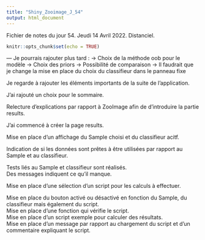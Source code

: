```yaml
---
title: "Shiny_Zooimage_J_54"
output: html_document
---
```


Fichier de notes du jour 54. Jeudi 14 Avril 2022. Distanciel.

```r
knitr::opts_chunk$set(echo = TRUE)
```

--- Je pourrais rajouter plus tard :
-> Choix de la méthode oob pour le modèle
-> Choix des priors
-> Possibilité de comparaison
-> Il faudrait que je change la mise en place du choix du classifieur dans le panneau fixe

Je regarde à rajouter les éléments importants de la suite de l'application. \

J'ai rajouté un choix pour le sommaire. \

Relecture d'explications par rapport à ZooImage afin de d'introduire la partie results. \

J'ai commencé à créer la page results. \

Mise en place d'un affichage du Sample choisi et du classifieur acitf. \

Indication de si les données sont prêtes à être utilisées par rapport au Sample et au classifieur. \

Tests liés au Sample et classifieur sont réalisés. \
Des messages indiquent ce qu'il manque. \

Mise en place d'une sélection d'un script pour les calculs à effectuer. \

Mise en place du bouton activé ou désactivé en fonction du Sample, du classifieur mais également du script. \
Mise en place d'une fonction qui vérifie le script. \
Mise en place d'un script exemple pour calculer des résultats. \
Mise en place d'un message par rapport au chargement du script et d'un commentaire expliquant le script. \
